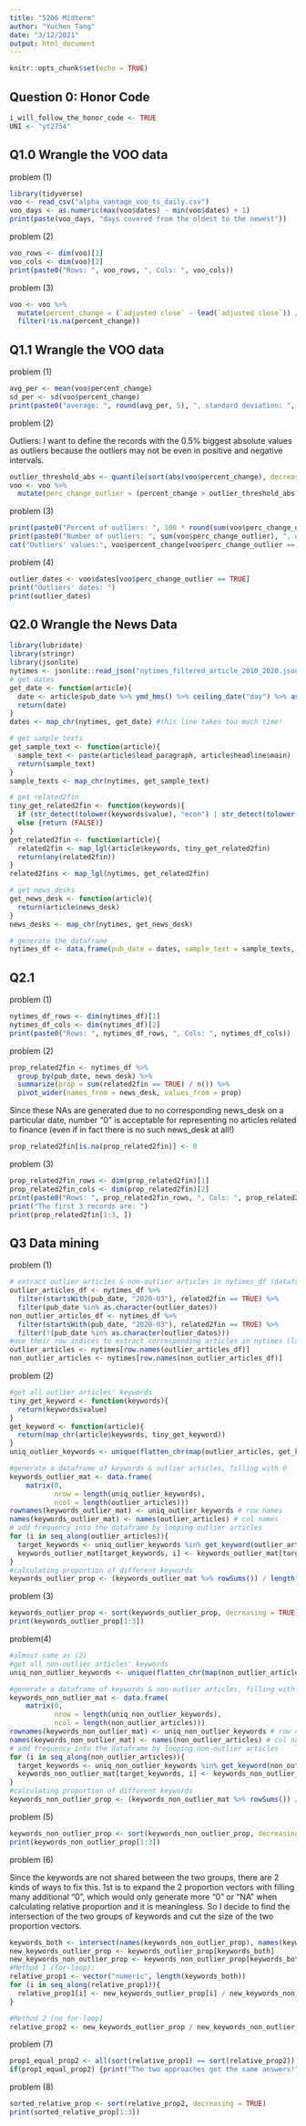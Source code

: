 ```yaml
---
title: "5206 Midterm"
author: "Yuchen Tang"
date: "3/12/2021"
output: html_document
---
```


```r
knitr::opts_chunk$set(echo = TRUE)
```

## Question 0: Honor Code

```r
i_will_follow_the_honor_code <- TRUE
UNI <- "yt2754"
```

## Q1.0 Wrangle the VOO data
problem (1)
```r
library(tidyverse)
voo <- read_csv("alpha_vantage_voo_ts_daily.csv")
voo_days <- as.numeric(max(voo$dates) - min(voo$dates) + 1)
print(paste(voo_days, "days covered from the oldest to the newest"))
```
problem (2)
```r
voo_rows <- dim(voo)[1]
voo_cols <- dim(voo)[2]
print(paste0("Rows: ", voo_rows, ", Cols: ", voo_cols))
```
problem (3)
```r
voo <- voo %>%
  mutate(percent_change = (`adjusted close` - lead(`adjusted close`)) / `adjusted close`) %>%
  filter(!is.na(percent_change))
```

## Q1.1 Wrangle the VOO data
problem (1)
```r
avg_per <- mean(voo$percent_change)
sd_per <- sd(voo$percent_change)
print(paste0("average: ", round(avg_per, 5), ", standard deviation: ", round(sd_per, 5)))
```
problem (2)

Outliers: I want to define the records with the 0.5% biggest absolute values as outliers because the outliers may not be even in positive and negative intervals.
```r
outlier_threshold_abs <- quantile(sort(abs(voo$percent_change), decreasing = TRUE), 0.995)
voo <- voo %>%
  mutate(perc_change_outlier = (percent_change > outlier_threshold_abs | percent_change < (-outlier_threshold_abs)))
```
problem (3)
```r
print(paste0("Percent of outliers: ", 100 * round(sum(voo$perc_change_outlier) / nrow(voo), 3), "%"))
print(paste0("Number of outliers: ", sum(voo$perc_change_outlier), ", which is >= 5."))
cat("Outliers' values:", voo$percent_change[voo$perc_change_outlier == TRUE], ", which do cover both positive and negative values")
```
problem (4)
```r
outlier_dates <- voo$dates[voo$perc_change_outlier == TRUE]
print("Outliers' dates: ")
print(outlier_dates)
```

## Q2.0 Wrangle the News Data

```r
library(lubridate)
library(stringr)
library(jsonlite)
nytimes <- jsonlite::read_json("nytimes_filtered_article_2010_2020.json")
# get dates
get_date <- function(article){
  date <- article$pub_date %>% ymd_hms() %>% ceiling_date("day") %>% as.character()
  return(date)
}
dates <- map_chr(nytimes, get_date) #this line takes too much time!

# get sample_texts
get_sample_text <- function(article){
  sample_text <- paste(article$lead_paragraph, article$headline$main)
  return(sample_text)
}
sample_texts <- map_chr(nytimes, get_sample_text)

# get related2fin
tiny_get_related2fin <- function(keywords){
  if (str_detect(tolower(keywords$value), "econ") | str_detect(tolower(keywords$value), "stock")) {return (TRUE)}
  else {return (FALSE)}
}
get_related2fin <- function(article){
  related2fin <- map_lgl(article$keywords, tiny_get_related2fin)
  return(any(related2fin))
}
related2fins <- map_lgl(nytimes, get_related2fin)

# get news_desks
get_news_desk <- function(article){
  return(article$news_desk)
}
news_desks <- map_chr(nytimes, get_news_desk)

# generate the dataframe
nytimes_df <- data.frame(pub_date = dates, sample_text = sample_texts, related2fin = related2fins, news_desk = news_desks)
```

## Q2.1
problem (1)
```r
nytimes_df_rows <- dim(nytimes_df)[1]
nytimes_df_cols <- dim(nytimes_df)[2]
print(paste0("Rows: ", nytimes_df_rows, ", Cols: ", nytimes_df_cols))
```
problem (2)
```r
prop_related2fin <- nytimes_df %>%
  group_by(pub_date, news_desk) %>%
  summarize(prop = sum(related2fin == TRUE) / n()) %>%
  pivot_wider(names_from = news_desk, values_from = prop)
```
Since these NAs are generated due to no corresponding news_desk on a particular date, number "0" is acceptable for representing no articles related to finance (even if in fact there is no such news_desk at all!)
```r
prop_related2fin[is.na(prop_related2fin)] <- 0
```
problem (3)
```r
prop_related2fin_rows <- dim(prop_related2fin)[1]
prop_related2fin_cols <- dim(prop_related2fin)[2]
print(paste0("Rows: ", prop_related2fin_rows, ", Cols: ", prop_related2fin_cols))
print("The first 3 records are: ")
print(prop_related2fin[1:3, ])
```

## Q3 Data mining
problem (1)
```r
# extract outlier articles & non-outlier articles in nytimes_df (dataframe)
outlier_articles_df <- nytimes_df %>%
  filter(startsWith(pub_date, "2020-03"), related2fin == TRUE) %>%
  filter(pub_date %in% as.character(outlier_dates))
non_outlier_articles_df <- nytimes_df %>%
  filter(startsWith(pub_date, "2020-03"), related2fin == TRUE) %>%
  filter(!(pub_date %in% as.character(outlier_dates)))
#use their row indices to extract corresponding articles in nytimes (large list)
outlier_articles <- nytimes[row.names(outlier_articles_df)]
non_outlier_articles <- nytimes[row.names(non_outlier_articles_df)]
```
problem (2)
```r
#get all outlier articles' keywords
tiny_get_keyword <- function(keywords){
  return(keywords$value)
}
get_keyword <- function(article){
  return(map_chr(article$keywords, tiny_get_keyword))
}
uniq_outlier_keywords <- unique(flatten_chr(map(outlier_articles, get_keyword)))

#generate a dataframe of keywords & outlier articles, filling with 0
keywords_outlier_mat <- data.frame(
    matrix(0, 
           nrow = length(uniq_outlier_keywords), 
           ncol = length(outlier_articles)))
rownames(keywords_outlier_mat) <- uniq_outlier_keywords # row names
names(keywords_outlier_mat) <- names(outlier_articles) # col names
# add frequency into the dataframe by looping outlier articles
for (i in seq_along(outlier_articles)){
  target_keywords <- uniq_outlier_keywords %in% get_keyword(outlier_articles[[i]])
  keywords_outlier_mat[target_keywords, i] <- keywords_outlier_mat[target_keywords, i] + 1
}
#calculating proportion of different keywords
keywords_outlier_prop <- (keywords_outlier_mat %>% rowSums()) / length(outlier_articles)
```
problem (3)
```r
keywords_outlier_prop <- sort(keywords_outlier_prop, decreasing = TRUE)
print(keywords_outlier_prop[1:3])
```
problem(4)
```r
#almost same as (2)
#get all non-outlier articles' keywords
uniq_non_outlier_keywords <- unique(flatten_chr(map(non_outlier_articles, get_keyword)))

#generate a dataframe of keywords & non-outlier articles, filling with 0
keywords_non_outlier_mat <- data.frame(
    matrix(0, 
           nrow = length(uniq_non_outlier_keywords), 
           ncol = length(non_outlier_articles)))
rownames(keywords_non_outlier_mat) <- uniq_non_outlier_keywords # row names
names(keywords_non_outlier_mat) <- names(non_outlier_articles) # col names
# add frequency into the dataframe by looping non-outlier articles
for (i in seq_along(non_outlier_articles)){
  target_keywords <- uniq_non_outlier_keywords %in% get_keyword(non_outlier_articles[[i]])
  keywords_non_outlier_mat[target_keywords, i] <- keywords_non_outlier_mat[target_keywords, i] + 1
}
#calculating proportion of different keywords
keywords_non_outlier_prop <- (keywords_non_outlier_mat %>% rowSums()) / length(non_outlier_articles)
```
problem (5)
```r
keywords_non_outlier_prop <- sort(keywords_non_outlier_prop, decreasing = TRUE)
print(keywords_non_outlier_prop[1:3])
```
problem (6)

Since the keywords are not shared between the two groups, there are 2 kinds of ways to fix this. 1st is to expand the 2 proportion vectors with filling many additional "0", which would only generate more "0" or "NA" when calculating relative proportion and it is meaningless. So I decide to find the intersection of the two groups of keywords and cut the size of the two proportion vectors. 
```r
keywords_both <- intersect(names(keywords_non_outlier_prop), names(keywords_outlier_prop))
new_keywords_outlier_prop <- keywords_outlier_prop[keywords_both]
new_keywords_non_outlier_prop <- keywords_non_outlier_prop[keywords_both]
#Method 1 (for-loop):
relative_prop1 <- vector("numeric", length(keywords_both))
for (i in seq_along(relative_prop1)){
  relative_prop1[i] <- new_keywords_outlier_prop[i] / new_keywords_non_outlier_prop[i]
}

#Method 2 (no for-loop)
relative_prop2 <- new_keywords_outlier_prop / new_keywords_non_outlier_prop
```
problem (7)
```r
prop1_equal_prop2 <- all(sort(relative_prop1) == sort(relative_prop2))
if(prop1_equal_prop2) {print("The two approaches get the same answers!")}
```
problem (8)
```r
sorted_relative_prop <- sort(relative_prop2, decreasing = TRUE)
print(sorted_relative_prop[1:3])
```

